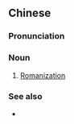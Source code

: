{{also|罗马化}}
==Chinese==
{{zh-forms|s=罗马化|type=21}}

===Pronunciation===
{{zh-pron
|m=luómǎhuà
|c=lo4 maa5 faa3
|cat=n
}}

===Noun===
{{zh-noun}}

# [[Romanization]] {{gloss|putting text into the Latin (Roman) alphabet}}

===See also===
* {{zh-l|拉丁化}}